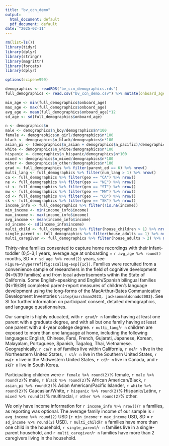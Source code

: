 ---
title: "bv_ccn_demo"
output:
  html_document: default
  pdf_document: default
date: "2025-02-11"
---

```{r}
rm(list=ls())
library(tidyr)
library(dplyr)
library(stringr)
library(magrittr)
library(forcats)
library(dplyr)

```
```{r global_options, include=FALSE}
options(scipen=999)
```

```{r}

demographics <- readRDS("bv_ccn_demographics.rds")
full_demographics <- read.csv("bv_ccn_demo.csv") %>% mutate(onboard_age=as.numeric(difftime(as.Date(date_test, "%m/%d/%Y"),as.Date(date_birth, "%m/%d/%Y"),"days")/365.25))

min_age <- min(full_demographics$onboard_age) 
max_age <- max(full_demographics$onboard_age)
avg_age <- mean(full_demographics$onboard_age)*12
sd_age <- sd(full_demographics$onboard_age)

n <- demographics$n
male <- demographics$n_boy/demographics$n*100
female <- demographics$n_girl/demographics$n*100
black <- demographics$n_black/demographics$n*100
asian_pi <- (demographics$n_asian + demographics$n_pacific)/demographics$n*100
white <- demographics$n_white/demographics$n*100
hispanic <- demographics$n_hispanic/demographics$n*100
mixed <- demographics$n_mixed/demographics$n*100
other <- demographics$n_other/demographics$n*100
grad <- full_demographics %>% filter(parent_ed == 6) %>% nrow()
multi_lang <- full_demographics %>% filter(num_lang > 1) %>% nrow()
ca <- full_demographics %>% filter(geo == "CA") %>% nrow()
ne <- full_demographics %>% filter(geo == "NE") %>% nrow()
st <- full_demographics %>% filter(geo == "ST") %>% nrow()
mw <- full_demographics %>% filter(geo == "MW") %>% nrow()
cd <- full_demographics %>% filter(geo == "CD") %>% nrow()
sk <- full_demographics %>% filter(geo == "SK") %>% nrow()
income_info <- full_demographics %>% filter(!is.na(income))
min_income <- min(income_info$income)
max_income <- max(income_info$income)
avg_income <- mean(income_info$income)
sd_income <- sd(income_info$income)
multi_child <- full_demographics %>% filter(house_children > 1) %>% nrow()
single_parent <- full_demographics %>% filter(house_adults == 1) %>% nrow()
multi_caregiver <- full_demographics %>% filter(house_adults > 2) %>% nrow()

```

Thirty-nine families consented to capture home recordings with their infant-toddler (0;5-3;1 years, average age at onboarding = `r avg_age %>% round()` months, SD = `r sd_age %>% round(2)` years, see `Figure~\hyperref[fig:scaling-exp]{1c})`. Families were recruited from a convenience sample of researchers in the field of cognitive development (N=9/39 families) and from local advertisements within the State of California. Some English-speaking and English/Spanish bilingual families (N=19/39) completed parent-report measures of children's language development using the long-forms of the MacArthur-Bates Communicative Development Inventories `\citep{marchman2023, jacksonmaldonado2003}`. See SI for further information on participant consent, detailed demographics, and language questionnaires. 


Our sample is highly educated, with `r grad`/`r n` families having at least one parent with a graduate degree, and with all but one family having at least one parent with a 4-year college degree. `r multi_lang`/`r n` children are exposed to more than one language at home, including the following languages: English, Chinese, Farsi, French, Gujarati, Japanese, Korean, Malayalam, Portuguese, Spanish, Tagalog, Thai, Vietnamese. Geographically, `r ca`/`r n` of families live within California, `r ne`/`r n` live in the Northeastern United States, `r st`/`r n` live in the Southern United States, `r mw`/`r n` live in the Midwestern United States, `r cd`/`r n` live in Canada, and `r sk`/`r n` live in South Korea.

Participating children were `r female %>% round(2)`\% female, `r male %>% round(2)`\% male, `r black %>% round(2)`\% African American/Black, `r asian_pi %>% round(2)`\% Asian American/Pacific Islander, `r white %>% round(2)`\% Caucasian/White, `r hispanic %>% round(2)`\% Hispanic/Latinx, `r mixed %>% round(2)`\% multiracial, `r other %>% round(2)`\% other.

We only have income information for `r income_info %>% nrow()`/`r n` families, as reporting was optional. The average family income of our sample is `r avg_income %>% round(2)` USD (`r min_income`--`r max_income` USD, SD = `r sd_income %>% round(2)` USD). `r multi_child`/`r n` families have more than one child in the household, `r single_parent`/`r n` families live in a single-parent household, and `r multi_caregiver`/`r n` families have more than 2 caregivers living in the household. 

